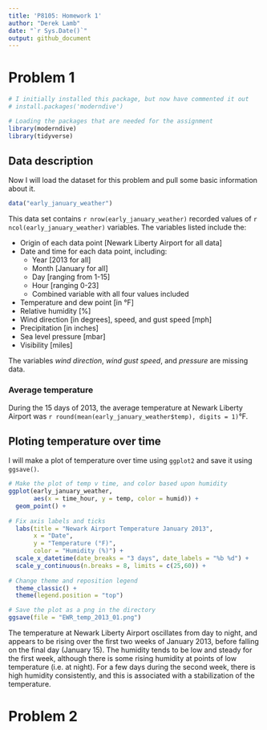 ```yaml
---
title: 'P8105: Homework 1'
author: "Derek Lamb"
date: "`r Sys.Date()`"
output: github_document
---
```


# Problem 1

```r
# I initially installed this package, but now have commented it out
# install.packages('moderndive')

# Loading the packages that are needed for the assignment
library(moderndive)
library(tidyverse)
```

## Data description

Now I will load the dataset for this problem and pull some basic information about it.

```r

data("early_january_weather")

```

This data set contains `r nrow(early_january_weather)` recorded values of `r ncol(early_january_weather)` variables. The variables listed include the:

-   Origin of each data point [Newark Liberty Airport for all data]
-   Date and time for each data point, including:
    -   Year [2013 for all]
    -   Month [January for all]
    -   Day [ranging from 1-15]
    -   Hour [ranging 0-23]
    -   Combined variable with all four values included
-   Temperature and dew point [in °F]
-   Relative humidity [%]
-   Wind direction [in degrees], speed, and gust speed [mph]
-   Precipitation [in inches]
-   Sea level pressure [mbar]
-   Visibility [miles]

The variables *wind direction*, *wind gust speed*, and *pressure* are missing data.

### Average temperature
During the 15 days of 2013, the average temperature at Newark Liberty Airport was `r round(mean(early_january_weather$temp), digits = 1)`°F.

## Ploting temperature over time

I will make a plot of temperature over time using `ggplot2` and save it using `ggsave()`.

```r
# Make the plot of temp v time, and color based upon humidity
ggplot(early_january_weather, 
       aes(x = time_hour, y = temp, color = humid)) + 
  geom_point() +
  
# Fix axis labels and ticks
  labs(title = "Newark Airport Temperature January 2013", 
       x = "Date",
       y = "Temperature (°F)",
       color = "Humidity (%)") +
  scale_x_datetime(date_breaks = "3 days", date_labels = "%b %d") +
  scale_y_continuous(n.breaks = 8, limits = c(25,60)) +
  
# Change theme and reposition legend
  theme_classic() +
  theme(legend.position = "top")

# Save the plot as a png in the directory
ggsave(file = "EWR_temp_2013_01.png")
```

The temperature at Newark Liberty Airport oscillates from day to night, and appears to be rising over the first two weeks of January 2013, before falling on the final day (January 15). The humidity tends to be low and steady for the first week, although there is some rising humidity at points of low temperature (i.e. at night). For a few days during the second week, there is high humidity consistently, and this is associated with a stabilization of the temperature.

# Problem 2
